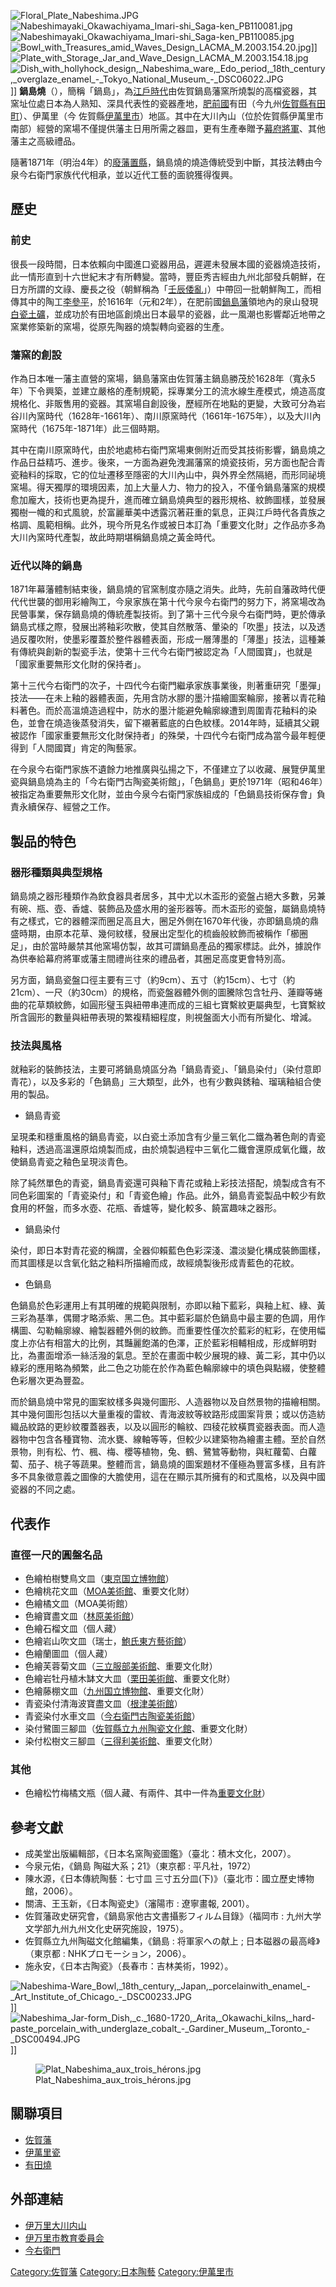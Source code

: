 [[File:Floral_Plate_Nabeshima.JPG|right]]
[[File:Nabeshimayaki_Okawachiyama_Imari-shi_Saga-ken_PB110081.jpg|thumb]]
[[File:Nabeshimayaki_Okawachiyama_Imari-shi_Saga-ken_PB110085.jpg|thumb]]
[[File:Bowl_with_Treasures_amid_Waves_Design_LACMA_M.2003.154.20.jpg|thumb]]]]
[[File:Plate_with_Storage_Jar_and_Wave_Design_LACMA_M.2003.154.18.jpg|thumb]]
[[File:Dish_with_hollyhock_design,_Nabeshima_ware,_Edo_period,_18th_century,_overglaze_enamel_-_Tokyo_National_Museum_-_DSC06022.JPG|right]]]]
'''鍋島燒'''（{{jpn|j=鍋島焼|hg=なべしまやき|rm=Nabeshima-yaki}}），簡稱「鍋島」，為[[江戶時代|江戶時代]]由佐賀鍋島藩窯所燒製的高檔瓷器，其窯址位處日本為人熟知、深具代表性的瓷器產地，[[肥前國|肥前國]]有田（今九州[[佐賀縣|佐賀縣]][[有田町|有田町]]）、伊萬里（今 佐賀縣[[伊萬里市|伊萬里市]]）地區。其中在大川內山（位於佐賀縣伊萬里市南部）經營的窯場不僅提供藩主日用所需之器皿，更有生產奉贈予[[幕府將軍|幕府將軍]]、其他藩主之高級禮品。

隨著1871年（明治4年）的[[廢藩置縣|廢藩置縣]]，鍋島燒的燒造傳統受到中斷，其技法轉由今泉今右衛門家族代代相承，並以近代工藝的面貌獲得復興。

== 歷史 ==
===前史===

很長一段時間，日本依賴向中國進口瓷器用品，遲遲未發展本國的瓷器燒造技術，此一情形直到十六世紀末才有所轉變。當時，豐臣秀吉經由九州北部發兵朝鮮，在日方所謂的文祿、慶長之役（朝鮮稱為「[[壬辰倭亂|壬辰倭亂]]」）中帶回一批朝鮮陶工，而相傳其中的陶工[[李參平|李參平]]，於1616年（元和2年），在肥前國[[鍋島藩|鍋島藩]]領地內的泉山發現[[瓷土礦|白瓷土礦]]，並成功於有田地區創燒出日本最早的瓷器，此一風潮也影響鄰近地帶之窯業修築新的窯場，從原先陶器的燒製轉向瓷器的生產。

===藩窯的創設===

作為日本唯一藩主直營的窯場，鍋島藩窯由佐賀藩主鍋島勝茂於1628年（寬永5年）下令興築，並建立嚴格的產制規範，採專業分工的流水線生產模式，燒造高度規格化、非販售用的瓷器。其窯場自創設後，歷經所在地點的更變，大致可分為岩谷川內窯時代（1628年-1661年）、南川原窯時代（1661年-1675年），以及大川內窯時代（1675年-1871年）此三個時期。

其中在南川原窯時代，由於地處柿右衛門窯場東側附近而受其技術影響，鍋島燒之作品日益精巧、進步。後來，一方面為避免洩漏藩窯的燒瓷技術，另方面也配合青瓷釉料的採取，它的位址遷移至隱密的大川內山中，與外界全然隔絕，而形同祕境窯場。得天獨厚的環境因素，加上大量人力、物力的投入，不僅令鍋島藩窯的規模愈加龐大，技術也更為提升，進而確立鍋島燒典型的器形規格、紋飾圖樣，並發展獨樹一幟的和式風貌，於富麗華美中透露沉著莊重的氣息，正與江戶時代各貴族之格調、風範相稱。此外，現今所見名作或被日本訂為「重要文化財」之作品亦多為大川內窯時代產製，故此時期堪稱鍋島燒之黃金時代。

===近代以降的鍋島===

1871年幕藩體制結束後，鍋島燒的官窯制度亦隨之消失。此時，先前自藩政時代便代代世襲的御用彩繪陶工，今泉家族在第十代今泉今右衛門的努力下，將窯場改為民營事業，保存鍋島燒的傳統產製技術。到了第十三代今泉今右衛門時，更於傳承鍋島式樣之際，發展出將釉彩吹散，使其自然散落、暈染的「吹墨」技法，以及透過反覆吹附，使墨彩覆蓋於整件器體表面，形成一層薄墨的「薄墨」技法，這種兼有傳統與創新的製瓷手法，使第十三代今右衛門被認定為「人間國寶」，也就是「國家重要無形文化財的保持者」。

第十三代今右衛門的次子，十四代今右衛門繼承家族事業後，則著重研究「墨彈」技法——在未上釉的器體表面，先用含防水膠的墨汁描繪圖案輪廓，接著以青花釉料著色。而於高溫燒造過程中，防水的墨汁能避免輪廓線遭到周圍青花釉料的染色，並會在燒造後蒸發消失，留下襯著藍底的白色紋樣。2014年時，延續其父親被認作「國家重要無形文化財保持者」的殊榮，十四代今右衛門成為當今最年輕便得到「人間國寶」肯定的陶藝家。

在今泉今右衛門家族不遺餘力地推廣與弘揚之下，不僅建立了以收藏、展覽伊萬里瓷與鍋島燒為主的「今右衛門古陶瓷美術館」，「色鍋島」更於1971年（昭和46年）被指定為重要無形文化財，並由今泉今右衛門家族組成的「色鍋島技術保存會」負責永續保存、經營之工作。

== 製品的特色 ==
===器形種類與典型規格===

鍋島燒之器形種類作為飲食器具者居多，其中尤以木盃形的瓷盤占絕大多數，另兼有碗、瓶、壺、香爐、裝飾品及盛水用的釜形器等。而木盃形的瓷盤，屬鍋島燒特有之樣式，它的器體深而圈足高且大，圈足外側在1670年代後，亦即鍋島燒的鼎盛時期，由原本花草、幾何紋樣，發展出定型化的梳齒般紋飾而被稱作「櫛圈足」，由於當時嚴禁其他窯場仿製，故其可謂鍋島產品的獨家標誌。此外，據說作為供奉給幕府將軍或藩主間禮尚往來的禮品者，其圈足高度更會特別高。

另方面，鍋島瓷盤口徑主要有三寸（約9cm）、五寸（約15cm）、七寸（約21cm）、一尺（約30cm）的規格，而瓷盤器體外側的圖騰除包含牡丹、蓮瓣等蜷曲的花草類紋飾，如圓形璧玉與紐帶串連而成的三組七寶繫紋更屬典型，七寶繫紋所含圓形的數量與紐帶表現的繁複精細程度，則視盤面大小而有所變化、增減。

===技法與風格===

就釉彩的裝飾技法，主要可將鍋島燒區分為「鍋島青瓷」、「鍋島染付」（染付意即青花），以及多彩的「色鍋島」三大類型，此外，也有少數與銹釉、瑠璃釉組合使用的製品。

* 鍋島青瓷
呈現柔和穩重風格的鍋島青瓷，以白瓷土添加含有少量三氧化二鐵為著色劑的青瓷釉料，透過高溫還原焰燒製而成，由於燒製過程中三氧化二鐵會還原成氧化鐵，故使鍋島青瓷之釉色呈現淡青色。

除了純然單色的青瓷，鍋島青瓷還可與釉下青花或釉上彩技法搭配，燒製成含有不同色彩圖案的「青瓷染付」和「青瓷色繪」作品。此外，鍋島青瓷製品中較少有飲食用的杯盤，而多水壺、花瓶、香爐等，變化較多、饒富趣味之器形。
* 鍋島染付
染付，即日本對青花瓷的稱謂，全器仰賴藍色色彩深淺、濃淡變化構成裝飾圖樣，而其圖樣是以含氧化鈷之釉料所描繪而成，故經燒製後形成青藍色的花紋。
* 色鍋島
色鍋島於色彩運用上有其明確的規範與限制，亦即以釉下藍彩，與釉上紅、綠、黃三彩為基準，偶爾才略添紫、黑二色。其中藍彩屬於色鍋島中最主要的色調，用作構圖、勾勒輪廓線、繪製器體外側的紋飾。而重要性僅次於藍彩的紅彩，在使用幅度上亦佔有相當大的比例，其豔麗飽滿的色澤，正於藍彩相輔相成，形成鮮明對比，為畫面增添一絲活潑的氣息。至於在畫面中較少展現的綠、黃二彩，其中仍以綠彩的應用略為頻繁，此二色之功能在於作為藍色輪廓線中的填色與點綴，使整體色彩層次更為豐盈。

而於鍋島燒中常見的圖案紋樣多與幾何圖形、人造器物以及自然景物的描繪相關。其中幾何圖形包括以大量重複的雷紋、青海波紋等紋路形成圖案背景；或以仿造紡織品紋路的更紗紋覆蓋器表，以及以圓形的輪紋、四稜花紋橫貫瓷器表面。而人造器物中包含各種寶物、流水甕、線軸等等，但較少以建築物為繪畫主體。至於自然景物，則有松、竹、楓、梅、櫻等植物，兔、鶴、鷺鷥等動物，與紅蘿蔔、白蘿蔔、茄子、桃子等蔬果。整體而言，鍋島燒的圖案題材不僅極為豐富多樣，且有許多不具象徵意義之圖像的大膽使用，這在在顯示其所擁有的和式風格，以及與中國瓷器的不同之處。

== 代表作 ==
===直徑一尺的圓盤名品===
* 色繪柏樹雙鳥文皿（[[東京国立博物館|東京国立博物館]]）
* 色繪桃花文皿（[[MOA美術館|MOA美術館]]、重要文化財）
* 色繪橘文皿（MOA美術館）
* 色繪寶盡文皿（[[林原美術館|林原美術館]]）
* 色繪石榴文皿（個人藏）
* 色繪岩山吹文皿（瑞士，[[鮑氏東方藝術館|鮑氏東方藝術館]]）
* 色繪蘭圖皿（個人藏）
* 色繪芙蓉菊文皿（[[三立服部美術館|三立服部美術館]]、重要文化財）
* 色繪岩牡丹植木缽文大皿（[[栗田美術館|栗田美術館]]、重要文化財）
* 色繪藤棚文皿（[[九州国立博物館|九州国立博物館]]、重要文化財）
* 青瓷染付清海波寶盡文皿（[[根津美術館|根津美術館]]）
* 青瓷染付水車文皿（[[今右衛門古陶瓷美術館|今右衛門古陶瓷美術館]]）
* 染付鷺圖三腳皿（[[佐賀縣立九州陶瓷文化館|佐賀縣立九州陶瓷文化館]]、重要文化財）
* 染付松樹文三腳皿（[[三得利美術館|三得利美術館]]、重要文化財）

===其他===
* 色繪松竹梅橘文瓶（個人藏、有兩件、其中一件為[[重要文化財|重要文化財]]）

== 參考文獻 ==
* 成美堂出版編輯部，《日本名窯陶瓷圖鑑》（臺北：積木文化，2007）。
* 今泉元佑，《鍋島 陶磁大系；21》（東京都 : 平凡社，1972）
* 陳水源，《日本傳統陶藝：七寸皿 三寸五分皿(下)》（臺北市：國立歷史博物館，2006）。
* 關濤、王玉新，《日本陶瓷史》（瀋陽市 : 遼寧畫報, 2001）。
* 佐賀藩政史硏究會，《鍋島家他古文書攝影フィルム目錄》（福岡市 : 九州大学文学部九州九州文化史硏究施設，1975）。
* 佐賀縣立九州陶磁文化館編集，《鍋島 : 将軍家への献上 ; 日本磁器の最高峰》（東京都 : NHKプロモーション，2006）。
* 施永安，《日本古陶瓷》（長春市：吉林美術，1992）。





[[File:Nabeshima-Ware_Bowl,_18th_century,_Japan,_porcelainwith_enamel_-_Art_Institute_of_Chicago_-_DSC00233.JPG|right]]]]
[[File:Nabeshima_Jar-form_Dish,_c._1680-1720,_Arita,_Okawachi_kilns,_hard-paste_porcelain_with_underglaze_cobalt_-_Gardiner_Museum,_Toronto_-_DSC00494.JPG|right]]]]

[[File:Plat_Nabeshima_aux_trois_hérons.jpg|right]]

== 關聯項目 ==
* [[佐賀藩|佐賀藩]]
* [[伊萬里瓷|伊萬里瓷]]
* [[有田燒|有田燒]]

== 外部連結 ==
* [http://www.imari-ookawachiyama.com/ 伊万里大川内山] {{Wayback|url=http://www.imari-ookawachiyama.com/ |date=20210417074849 }}
* [http://www.school-imari.ed.jp/jouhou/kidssite/nabeshimayakitoha/nabeshimayakitoha.html 伊万里市教育委員会] {{Wayback|url=http://www.school-imari.ed.jp/jouhou/kidssite/nabeshimayakitoha/nabeshimayakitoha.html |date=20150505091045 }}
* [http://www.imaemon.co.jp 今右衛門] {{Wayback|url=http://www.imaemon.co.jp/ |date=20210116151231 }}

[[Category:佐賀藩|Category:佐賀藩]]
[[Category:日本陶藝|Category:日本陶藝]]
[[Category:伊萬里市|Category:伊萬里市]]